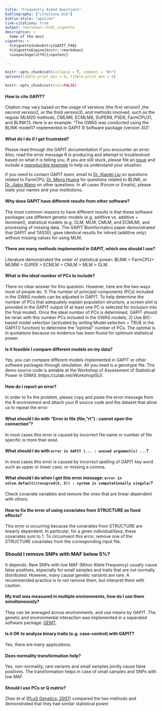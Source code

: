 ```yaml
---
title: "Frequently Asked Questions"
bibliography: ["citations.bib"]
biblio-style: "apalike"
link-citations: true
output: rmarkdown::html_vignette
description: >
  Some of the most   
vignette: >
  %\VignetteIndexEntry{GAPIT_FAQ}
  %\VignetteEngine{knitr::rmarkdown}
  \usepackage[utf8]{inputenc}

---
```


```r
knitr::opts_chunk$set(collapse = T, comment = "#>")
options(tibble.print_min = 4, tibble.print_max = 4)

knitr::opts_chunk$set(eval=FALSE)
```

#### How to cite GAPIT?

Citation may vary based on the usage of versions (the first version1 ,the second version2, or the third version3), and methods involved, such as the regular MLM20 methods, CMLM6, ECMLM8, SUPER9, P3D6, FarmCPU31, and BLINK13. Here is an example: “The GWAS was conducted using the BLINK model17 implemented in GAPIT R Software package (version 3)3”.

#### What do I do if I get frustrated?

Please read through the GAPIT documentation if you encounter an error. Also, read the error message R is producing and attempt to troubleshoot based on what it is telling you. If you are still stuck, please file an [issue](https://github.com/jiabowang/GAPIT/issues) and include a [reproducible example](http://adv-r.had.co.nz/Reproducibility.html) to help us understand your situation. 

If you need to contact GAPIT team, email to [Dr. Xiaolei Liu](mailto:xll19870827@hotmail.com) on questions related to FarmCPU, [Dr. Meng Huang](mailto:meng.huang.cn@gmail.com) for questions related to BLINK, or [Dr. Jiabo Wang](mailto:wangjiaboyifeng@163.com) on other questions.  In all cases (Forum or Emails), please state your names and your institutions. 

#### Why does GAPIT have different results from other software?

The most common reasons to have different results is that these software packages use different genetic models (e.g. additive vs. additive + dominant), statistical models (e.g. GLM, MLM, CMLM, and ECMLM), and processing of missing data. The GAPIT Bioinformatics paper demonstrated that GAPIT and TASSEL gave identical results for inbred (additive only) without missing values for using MLM. 

#### There are many methods implemented in GAPIT, which one should I use?

Literature demonstrated the order of statistical power: BLINK > FarmCPU> MLMM > SUPER > ECMLM > CMLM > MLM > GLM. 

#### What is the ideal number of PCs to include?

There no clear answer for this question. However, here are the two ways most of people do. 1) The number of principal components (PCs) included in the GWAS models can be adjusted in GAPIT. To help determine the number of PCs that adequately explain population structure, a screen plot is provided in the GAPIT output (if at least one PC is selected for inclusion into the final model). Once the ideal number of PCs is determined, GAPIT should be reran with this number PCs included in the GWAS models; 2) Use BIC-based model selection (activated by writing Model.selection = TRUE in the GAPIT() function) to determine the “optimal” number of PCs. The optimal is in quotations because no evidence has been found for optimum statistical power.

#### Is it feasible I compare different models on my data? 

Yes, you can compare different models implemented in GAPIT or other software packages through simulation. All you need is a genotype file. The demo source code is amiable at the Workshop of Assessment of Statistical Power in GWAS (https://zzlab.net/WorkshopISU).

#### How do I report an error?

In order to fix the problem, please copy and paste the error message from the R environment and attach your R source code and the dataset that allow us to repeat the error.

#### What should I do with “Error in file (file, "rt") : cannot open the connection”?

In most cases this error is caused by incorrect file name or number of file specific is more than exist.

#### What should I do with `error in GAPIT (... : unused argument(s) ...`?

In most cases this error is caused by incorrect spelling of GAPIT key word such as upper or lower case, or missing a comma.

#### What should I do when I get this error message: `error in solve.default(crossprod(X, X)) : system is computationally singular`?

Check covariate variables and remove the ones that are linear dependent with others.

#### How to fix the error of using covariates from STRUCTURE as fixed effects?

This error is occurring because the covariates from STRUCTURE are linearly dependent. In particular, for a given individual/taxa, these covariates sum to 1. To circumvent this error, remove one of the STRUCTURE covariates from the corresponding input file. 

### Should I remove SNPs with MAF below 5%?  

It depends.  Rare SNPs with low MAF (Minor Allele Frequency) usually cause false positives, especially for small samples and traits that are not normally distributed. However, many causal genetic variants are rare. A recommended practice is to not remove them, but interpret them with caution. 

#### My trait was measured in multiple environments, how do I use them simultaneously?  

They can be averaged across environments, and use means by GAPIT. The genetic and environmental interaction was implemented in a separated software package: [GEMT](https://zzlab.net/GEMT).

#### Is it OK to analyze binary traits (e.g. case-control) with GAPIT?  

Yes, there are many applications. 

#### Does normality transformation help?  

Yes, non-normality, rare variants and small samples jointly cause false positives. The transformation helps in case of small samples and SNPs with low MAF. 

#### Should I use PCs or Q matrix? 

Zhao et al ([PLoS Genetics, 2007]([@10.1371/journal.pgen.0030004])) compared the two methods and demonstrated that they had similar statistical power. 

